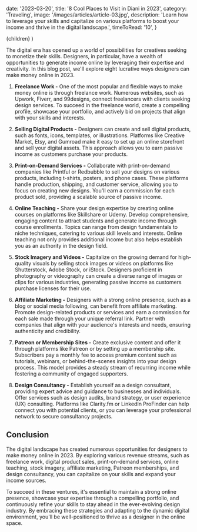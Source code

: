 
  date: '2023-03-20',
  title: '8 Cool Places to Visit in Diani in 2023',
  category: 'Traveling',
  image: '/images/articles/article-03.jpg',
  description:
    'Learn how to leverage your skills and capitalize on various platforms to boost your income and thrive in the digital landscape.',
  timeToRead: '10',
}

  <ArticleLayout meta={meta}>{children}</ArticleLayout>
)

The digital era has opened up a world of possibilities for creatives seeking to monetize their skills. Designers, in particular, have a wealth of opportunities to generate income online by leveraging their expertise and creativity. In this blog post, we'll explore eight lucrative ways designers can make money online in 2023.

1. **Freelance Work -** One of the most popular and flexible ways to make money online is through freelance work. Numerous websites, such as Upwork, Fiverr, and 99designs, connect freelancers with clients seeking design services. To succeed in the freelance world, create a compelling profile, showcase your portfolio, and actively bid on projects that align with your skills and interests.

2. **Selling Digital Products -** Designers can create and sell digital products, such as fonts, icons, templates, or illustrations. Platforms like Creative Market, Etsy, and Gumroad make it easy to set up an online storefront and sell your digital assets. This approach allows you to earn passive income as customers purchase your products.

3. **Print-on-Demand Services -** Collaborate with print-on-demand companies like Printful or Redbubble to sell your designs on various products, including t-shirts, posters, and phone cases. These platforms handle production, shipping, and customer service, allowing you to focus on creating new designs. You'll earn a commission for each product sold, providing a scalable source of passive income.

4. **Online Teaching -** Share your design expertise by creating online courses on platforms like Skillshare or Udemy. Develop comprehensive, engaging content to attract students and generate income through course enrollments. Topics can range from design fundamentals to niche techniques, catering to various skill levels and interests. Online teaching not only provides additional income but also helps establish you as an authority in the design field.

5. **Stock Imagery and Videos -** Capitalize on the growing demand for high-quality visuals by selling stock images or videos on platforms like Shutterstock, Adobe Stock, or iStock. Designers proficient in photography or videography can create a diverse range of images or clips for various industries, generating passive income as customers purchase licenses for their use.

6. **Affiliate Marketing -** Designers with a strong online presence, such as a blog or social media following, can benefit from affiliate marketing. Promote design-related products or services and earn a commission for each sale made through your unique referral link. Partner with companies that align with your audience's interests and needs, ensuring authenticity and credibility.

7. **Patreon or Membership Sites -** Create exclusive content and offer it through platforms like Patreon or by setting up a membership site. Subscribers pay a monthly fee to access premium content such as tutorials, webinars, or behind-the-scenes insights into your design process. This model provides a steady stream of recurring income while fostering a community of engaged supporters.

8. **Design Consultancy -** Establish yourself as a design consultant, providing expert advice and guidance to businesses and individuals. Offer services such as design audits, brand strategy, or user experience (UX) consulting. Platforms like Clarity.fm or LinkedIn ProFinder can help connect you with potential clients, or you can leverage your professional network to secure consultancy projects.

## Conclusion

The digital landscape has created numerous opportunities for designers to make money online in 2023. By exploring various revenue streams, such as freelance work, digital product sales, print-on-demand services, online teaching, stock imagery, affiliate marketing, Patreon memberships, and design consultancy, you can capitalize on your skills and expand your income sources.

To succeed in these ventures, it's essential to maintain a strong online presence, showcase your expertise through a compelling portfolio, and continuously refine your skills to stay ahead in the ever-evolving design industry. By embracing these strategies and adapting to the dynamic digital environment, you'll be well-positioned to thrive as a designer in the online space.

